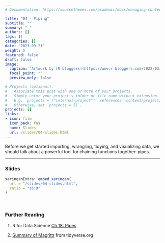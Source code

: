 ```yaml
---
# Documentation: https://sourcethemes.com/academic/docs/managing-content/

title: "04 - Piping"
subtitle: ""
summary: " "
authors: []
tags: []
categories: []
date: "2023-09-21"
weight: 5
featured: false
draft: false
image:
  caption: "Artwork by [R bloggers](https://www.r-bloggers.com/2022/03/how-to-use-pipes-to-clean-up-your-r-code/)"
  focal_point: ""
  preview_only: false

# Projects (optional).
#   Associate this post with one or more of your projects.
#   Simply enter your project's folder or file name without extension.
#   E.g. `projects = ["internal-project"]` references `content/project/deep-learning/index.md`.
#   Otherwise, set `projects = []`.
projects: []
links:
- icon: film
  icon_pack: fas
  name: Slides
  url: /slides/04-slides.html
---
```


Before we get started importing, wrangling, tidying, and visualizing data, we should talk about a powerful tool for chaining functions together: pipes. 

***

### Slides

```r
xaringanExtra::embed_xaringan(
  url = "/slides/04-slides.html",
  ratio = "16:9"
)
```

<br>

### Further Reading

:::book
1. R for Data Science [Ch 18: Pipes](https://r4ds.had.co.nz/pipes.html?q=pipe#pipes)

2. [Summary of Magrittr](https://magrittr.tidyverse.org) from tidyverse.org
:::
